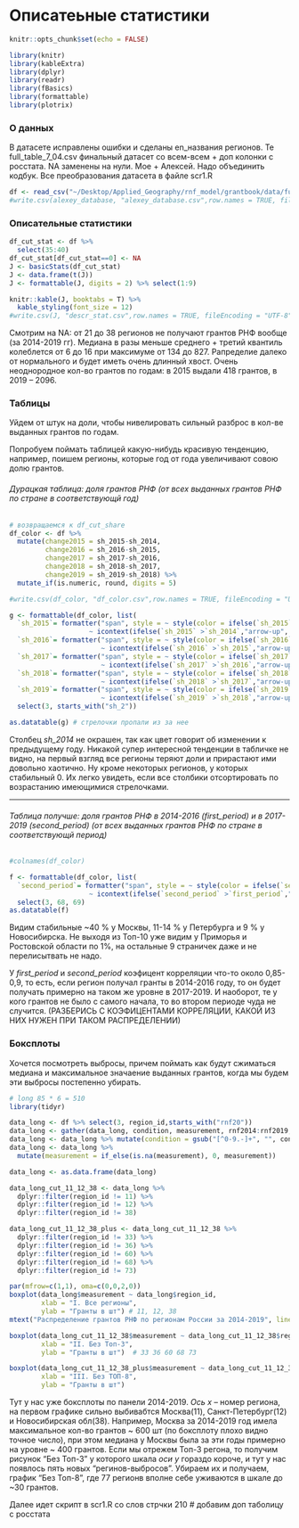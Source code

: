 # Описатеьные статистики
```r
knitr::opts_chunk$set(echo = FALSE)
```
```r
library(knitr)
library(kableExtra)
library(dplyr)
library(readr)
library(fBasics)
library(formattable)
library(plotrix)
```

### О данных {-}
В датасете исправлены ошибки и сделаны en_названия регионов. Те full_table_7_04.csv финальный датасет со всем-всем + доп колонки с росстата. NA заменены на нули. Мое + Алексей. Надо объединить кодбук. Все преобразования датасета в файле scr1.R
```r
df <- read_csv("~/Desktop/Applied_Geography/rnf_model/grantbook/data/full_table_7_04.csv")
#write.csv(alexey_database, "alexey_database.csv",row.names = TRUE, fileEncoding = "UTF-8" )
```

### Описательные статистики {-}
```r
df_cut_stat <- df %>% 
  select(35:40)
df_cut_stat[df_cut_stat==0] <- NA
J <- basicStats(df_cut_stat)
J <- data.frame(t(J))
J <- formattable(J, digits = 2) %>% select(1:9)

knitr::kable(J, booktabs = T) %>%
  kable_styling(font_size = 12)
#write.csv(J, "descr_stat.csv",row.names = TRUE, fileEncoding = "UTF-8" )
```

Смотрим на NA: от 21 до 38 регионов не получают грантов РНФ вообще (за 2014-2019 гг). Медиана в разы меньше среднего + третий квантиль колеблется от 6 до 16 при максимуме от 134 до 827. Рапределие далеко от нормального и будет иметь очень длинный хвост. Очень неоднородное кол-во грантов по годам: в 2015 выдали 418 грантов, в 2019 -- 2096.

### Таблицы {-}

Уйдем от штук на доли, чтобы нивелировать сильный разброс в кол-ве выданных грантов по годам. 

Попробуем поймать таблицей какую-нибудь красивую тенденцию, например, поишем регионы, которые год от года увеличивают совою долю грантов.  

###### Дурацкая таблица: _доля грантов РНФ (от всех выданных грантов РНФ по стране в соответствующй год)_ {-}
```r
# возвращаемся к df_cut_share
df_color <- df %>% 
  mutate(change2015 = sh_2015-sh_2014,
         change2016 = sh_2016-sh_2015,
         change2017 = sh_2017-sh_2016,
         change2018 = sh_2018-sh_2017,
         change2019 = sh_2019-sh_2018) %>% 
  mutate_if(is.numeric, round, digits = 5)

#write.csv(df_color, "df_color.csv",row.names = TRUE, fileEncoding = "UTF-8" )
```

```r

g <- formattable(df_color, list(
  `sh_2015`= formatter("span", style = ~ style(color = ifelse(`sh_2015` >`sh_2014`, "green", "red")),
                    ~ icontext(ifelse(`sh_2015` >`sh_2014`,"arrow-up", "arrow-down"), `sh_2015`)),
  `sh_2016`= formatter("span", style = ~ style(color = ifelse(`sh_2016` >`sh_2015`, "green", "red")),
                       ~ icontext(ifelse(`sh_2016` >`sh_2015`,"arrow-up", "arrow-down"), `sh_2016`)),
  `sh_2017`= formatter("span", style = ~ style(color = ifelse(`sh_2017` >`sh_2016`, "green", "red")),
                       ~ icontext(ifelse(`sh_2017` >`sh_2016`,"arrow-up", "arrow-down"), `sh_2017`)),
  `sh_2018`= formatter("span", style = ~ style(color = ifelse(`sh_2018` >`sh_2017`, "green", "red")),
                       ~ icontext(ifelse(`sh_2018` >`sh_2017`,"arrow-up", "arrow-down"), `sh_2018`)),
  `sh_2019`= formatter("span", style = ~ style(color = ifelse(`sh_2019` >`sh_2018`, "green", "red")),
                       ~ icontext(ifelse(`sh_2019` >`sh_2018`,"arrow-up", "arrow-down"), `sh_2019`)))) %>%
  select(3, starts_with("sh_2")) 

as.datatable(g) # стрелочки пропали из за нее 
```


Столбец _sh_2014_ не окрашен, так как цвет говорит об изменении к предыдущему году. Никакой супер интересной тенденции в табличке не видно, на первый взгляд все регионы теряют доли и прирастают ими довольно хаотично. Ну кроме некоторых регионов, у которых стабильный 0. Их легко увидеть, если все столбики отсортировать по возрастанию имеющимися стрелочками.

***

###### Таблица получше: _доля грантов РНФ в 2014-2016 (first_period) и в 2017-2019 (second_period) (от всех выданных грантов РНФ по стране в соответствующй период)_ {-}
```r
#colnames(df_color)

f <- formattable(df_color, list(
  `second_period`= formatter("span", style = ~ style(color = ifelse(`second_period` >`first_period`, "green", "red")),
                    ~ icontext(ifelse(`second_period` >`first_period`,"arrow-up", "arrow-down"), `second_period`)))) %>%
  select(3, 68, 69) 
as.datatable(f)

```

Видим стабильные ~40 % у Москвы, 11-14 % у Петербурга и 9 % у Новосибирска. Не выходя из Топ-10 уже видим у Приморья и Ростовской области по 1%, на остальные 9 страничек даже и не перелисытвать не надо.

У _first_period_ и _second_period_ коэфицент корреляции что-то около 0,85-0,9, то есть, если регион получал гранты в 2014-2016 году, то он будет получать примерно на таком же уровне в 2017-2019. И наоборот, те у кого грантов не было с самого начала, то во втором периоде чуда не случится. (РАЗБЕРИСЬ С КОЭФИЦЕНТАМИ КОРРЕЛЯЦИИ, КАКОЙ ИЗ НИХ НУЖЕН ПРИ ТАКОМ РАСПРЕДЕЛЕНИИ)

### Боксплоты {-}

Хочется посмотреть выбросы, причем поймать как будут сжиматься медиана и максимальное значаение выданных грантов, когда мы будем эти выбросы постепенно убирать.

```r
# long 85 * 6 = 510
library(tidyr)

data_long <- df %>% select(3, region_id,starts_with("rnf20"))
data_long <- gather(data_long, condition, measurement, rnf2014:rnf2019, factor_key=TRUE)
data_long <- data_long %>% mutate(condition = gsub("[^0-9.-]+", "", condition))
data_long <- data_long %>%
  mutate(measurement = if_else(is.na(measurement), 0, measurement))

data_long <- as.data.frame(data_long)

data_long_cut_11_12_38 <- data_long %>% 
  dplyr::filter(region_id != 11) %>% 
  dplyr::filter(region_id != 12) %>% 
  dplyr::filter(region_id != 38) 

data_long_cut_11_12_38_plus <- data_long_cut_11_12_38 %>% 
  dplyr::filter(region_id != 33) %>% 
  dplyr::filter(region_id != 36) %>% 
  dplyr::filter(region_id != 60) %>% 
  dplyr::filter(region_id != 68) %>% 
  dplyr::filter(region_id != 73) 

par(mfrow=c(1,1), oma=c(0,0,2,0))
boxplot(data_long$measurement ~ data_long$region_id,
        xlab = "I. Все регионы",
        ylab = "Гранты в шт") # 11, 12, 38
mtext("Распределение грантов РНФ по регионам России за 2014-2019", line=0, side=3, outer=TRUE, cex=-10)
```
```r
boxplot(data_long_cut_11_12_38$measurement ~ data_long_cut_11_12_38$region_id,
        xlab = "II. Без Топ-3",
        ylab = "Гранты в шт")  # 33 36 60 68 73
```
```r
boxplot(data_long_cut_11_12_38_plus$measurement ~ data_long_cut_11_12_38_plus$region_id,
        xlab = "III. Без ТОП-8",
        ylab = "Гранты в шт")
```

Тут у нас уже боксплоты по панели 2014-2019. _Ось x_ -- номер региона, на первом графике сильно выбивабтся Москва(11), Санкт-Петербург(12) и Новосибирская обл(38). Например, Москва за 2014-2019 год имела максимальное кол-во грантов ~ 600 шт (по боксплоту плохо видно точное число), при этом медиана у Москвы была за эти годы примерно на уровне ~ 400 грантов. Если мы отрежем Топ-3 регона, то получим рисунок "Без Топ-3" у которого шкала _оси y_ гораздо короче, и тут у нас появлось пять новых "регинов-выбросов". Убираем их и получаем, график "Без Топ-8", где 77 регионв вполне себе уживаются в шкале до ~30 грантов. 

Далее идет скрипт в scr1.R со слов стрчки 210 # добавим доп таболицу с росстата 





